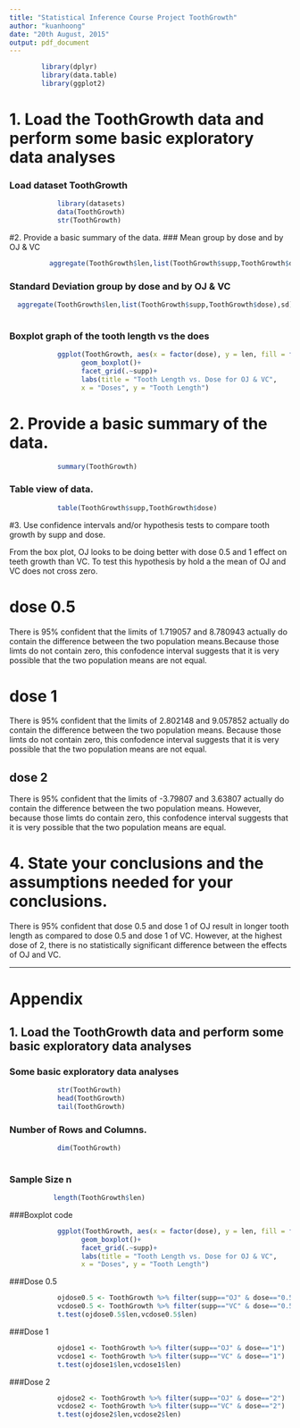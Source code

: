 ```yaml
---
title: "Statistical Inference Course Project ToothGrowth"
author: "kuanhoong"
date: "20th August, 2015"
output: pdf_document
---
```


```r
        library(dplyr)
        library(data.table)
        library(ggplot2)

```
# 1. Load the ToothGrowth data and perform some basic exploratory data analyses

### Load dataset ToothGrowth
```r
            library(datasets)
            data(ToothGrowth)
            str(ToothGrowth)
```

#2. Provide a basic summary of the data.
### Mean group by dose and by OJ & VC
```r

          aggregate(ToothGrowth$len,list(ToothGrowth$supp,ToothGrowth$dose),mean)

```

### Standard Deviation group by dose and by OJ & VC
```r

  aggregate(ToothGrowth$len,list(ToothGrowth$supp,ToothGrowth$dose),sd)
  
```

### Boxplot graph of the tooth length vs the does
```r
            ggplot(ToothGrowth, aes(x = factor(dose), y = len, fill = factor(dose)))+
                  geom_boxplot()+
                  facet_grid(.~supp)+
                  labs(title = "Tooth Length vs. Dose for OJ & VC",
                  x = "Doses", y = "Tooth Length")

```

# 2. Provide a basic summary of the data.

```r

            summary(ToothGrowth)

```

### Table view of data. 
```r

            table(ToothGrowth$supp,ToothGrowth$dose)

```

#3. Use confidence intervals and/or hypothesis tests to compare tooth growth by supp and dose. 

From the box plot, OJ looks to be doing better with dose 0.5 and 1 effect on teeth growth than VC. To test this hypothesis by hold a the mean of OJ and VC does not cross zero.

# dose 0.5
There is 95% confident that the limits of 1.719057 and 8.780943 actually do contain the difference between the two population means.Because those limts do not contain zero, this confodence interval suggests that it is very possible that the two population means are not equal.


# dose 1
There is 95% confident that the limits of 2.802148 and 9.057852 actually do contain the difference between the two population means. Because those limts do not contain zero, this confodence interval suggests that it is very possible that the two population means are not equal.


## dose 2
There is 95% confident that the limits of -3.79807 and 3.63807 actually do contain the difference between the two population means. However, because those limts do contain zero, this confodence interval suggests that it is very possible that the two population means are equal.


# 4. State your conclusions and the assumptions needed for your conclusions. 

There is 95% confident that dose 0.5 and dose 1 of OJ result in longer tooth length as compared to dose 0.5 and dose 1 of VC. However, at the highest dose of 2, there is no statistically significant difference between the effects of OJ and VC.

****

# Appendix

## 1. Load the ToothGrowth data and perform some basic exploratory data analyses 



### Some basic exploratory data analyses 
```r
            str(ToothGrowth)
            head(ToothGrowth)
            tail(ToothGrowth)
```

### Number of Rows and Columns.
```r

            dim(ToothGrowth)
 
```

### Sample Size n
```r

           length(ToothGrowth$len)

```

###Boxplot code
```r
            ggplot(ToothGrowth, aes(x = factor(dose), y = len, fill = factor(dose)))+
                  geom_boxplot()+
                  facet_grid(.~supp)+
                  labs(title = "Tooth Length vs. Dose for OJ & VC",
                  x = "Doses", y = "Tooth Length")

```

###Dose 0.5
```r

            ojdose0.5 <- ToothGrowth %>% filter(supp=="OJ" & dose=="0.5")
            vcdose0.5 <- ToothGrowth %>% filter(supp=="VC" & dose=="0.5")
            t.test(ojdose0.5$len,vcdose0.5$len)

```

###Dose 1
```r

            ojdose1 <- ToothGrowth %>% filter(supp=="OJ" & dose=="1")
            vcdose1 <- ToothGrowth %>% filter(supp=="VC" & dose=="1")
            t.test(ojdose1$len,vcdose1$len)

```

###Dose 2
```r

            ojdose2 <- ToothGrowth %>% filter(supp=="OJ" & dose=="2")
            vcdose2 <- ToothGrowth %>% filter(supp=="VC" & dose=="2")
            t.test(ojdose2$len,vcdose2$len)

```